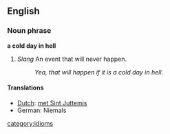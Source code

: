 ==English==
=== Noun phrase ===
'''a cold day in hell'''
# ''Slang'' An event that will never happen.
#:''Yea, that will happen if it is a cold day in hell.''
====Translations====
*[[Dutch]]: [[met Sint Juttemis]]
*German: Niemals
[[category:idioms]]